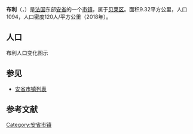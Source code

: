 {{地图误译/法语2|issue=布利斯}}
{{noteTA|G1=法国地名}}
{{Infobox French commune
|name                    = 布利
|native name             = Blyes
|arrondissement          = [[贝莱区|贝莱区]]
}}
'''布利'''（{{lang-fr|Blyes}}，{{IPA-fr|bli}}）是[[法国|法国]]东部[[安省_(法國)|安省]]的一个[[市镇_(法国)|市镇]]，属于[[贝莱区|贝莱区]]。面积9.32平方公里，人口1094，人口密度120人/平方公里（2018年）。

== 人口 ==
布利人口变化图示
{{French Commune Population|01047}}

==参见==
*[[安省市镇列表|安省市镇列表]]

== 参考文献 ==
{{reflist}}

{{安省市鎮}}

[[Category:安省市镇|Category:安省市镇]]